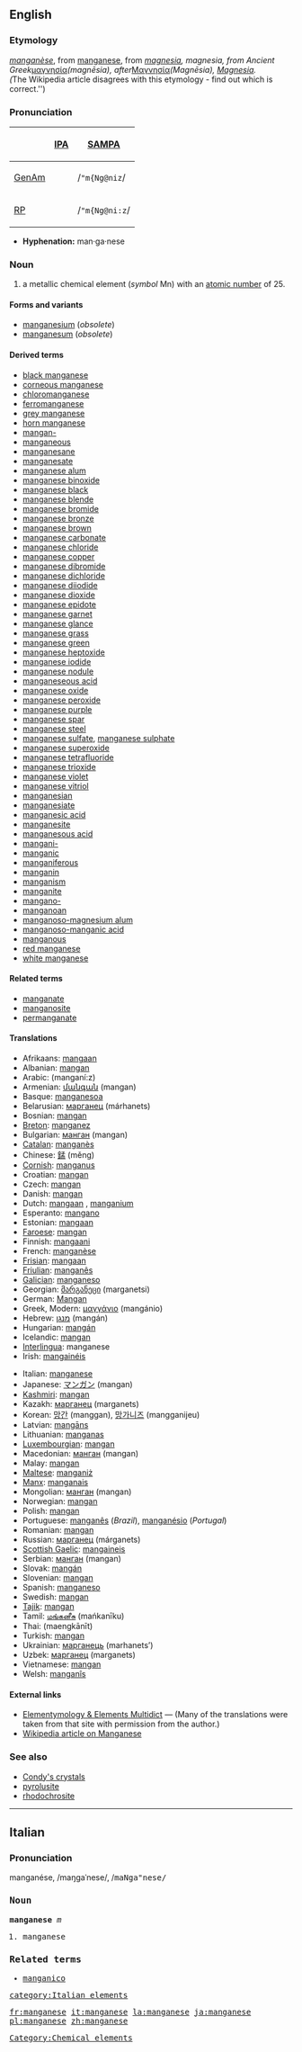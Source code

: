 ==English==
{{elements|Mn|chromium|Cr|iron|Fe}}
===Etymology===
{{F.}} ''[[manganèse]]'', from {{It.}} [[manganese#Italian|manganese]], from {{L.}} ''[[magnesia#Latin|magnesia]], magnesia, from Ancient Greek ''[[μαγνησία]]'' (magnēsia), after ''[[Μαγνησία]]'' (Magnēsia), [[Magnesia]].
<br>{{etystub}} (''The Wikipedia article disagrees with this etymology - find out which is correct.'')

===Pronunciation===
{| border=1 cellpadding=5
! !! [[w:International Phonetic Alphabet|IPA]] !! [[w:SAMPA|SAMPA]]
|-
! [[GenAm]]
| {{IPAchar|/ˈmæŋɡəniz/}} || /<tt>"m{Ng@niz</tt>/
|-
! [[RP]]
| {{IPAchar|/ˈmæŋɡəniːz/}} || /<tt>"m{Ng@ni:z</tt>/
|}

*'''Hyphenation:''' man·ga·nese

=== Noun ===
{{en-noun-unc}}
{{wikipedia}}

# a metallic chemical element (''symbol'' Mn) with an [[atomic number]] of 25.

====Forms and variants====
*[[manganesium]] (''obsolete'')
*[[manganesum]] (''obsolete'')

====Derived terms====
*[[black manganese]]
*[[corneous manganese]]
*[[chloromanganese]]
*[[ferromanganese]]
*[[grey manganese]]
*[[horn manganese]]
*[[mangan-]]
*[[manganeous]]
*[[manganesane]]
*[[manganesate]]
*[[manganese alum]]
*[[manganese binoxide]]
*[[manganese black]]
*[[manganese blende]]
*[[manganese bromide]]
*[[manganese bronze]]
*[[manganese brown]]
*[[manganese carbonate]]
*[[manganese chloride]]
*[[manganese copper]]
*[[manganese dibromide]]
*[[manganese dichloride]]
*[[manganese diiodide]]
*[[manganese dioxide]]
*[[manganese epidote]]
*[[manganese garnet]]
*[[manganese glance]]
*[[manganese grass]]
*[[manganese green]]
*[[manganese heptoxide]]
*[[manganese iodide]]
*[[manganese nodule]]
*[[manganeseous acid]]
*[[manganese oxide]]
*[[manganese peroxide]]
*[[manganese purple]]
*[[manganese spar]]
*[[manganese steel]]
*[[manganese sulfate]], [[manganese sulphate]]
*[[manganese superoxide]]
*[[manganese tetrafluoride]]
*[[manganese trioxide]]
*[[manganese violet]]
*[[manganese vitriol]]
*[[manganesian]]
*[[manganesiate]]
*[[manganesic acid]]
*[[manganesite]]
*[[manganesous acid]]
*[[mangani-]]
*[[manganic]]
*[[manganiferous]]
*[[manganin]]
*[[manganism]]
*[[manganite]]
*[[mangano-]]
*[[manganoan]]
*[[manganoso-magnesium alum]]
*[[manganoso-manganic acid]]
*[[manganous]]
*[[red manganese]]
*[[white manganese]]

====Related terms====
*[[manganate]]
*[[manganosite]]
*[[permanganate]]

==== Translations ====
{{top}}
*Afrikaans: [[mangaan]]
*Albanian: [[mangan]]
*Arabic: {{ARchar|[[منجنيز]]}} (manganí:z) {{m}}
*Armenian: [[մանգան]] (mangan)
*Basque: [[manganesoa]]
*Belarusian: [[марганец]] (márhanets) {{m}}
*Bosnian: [[mangan]]
*[[Breton]]: [[manganez]] {{m}}
*Bulgarian: [[манган]] (mangan) {{m}}
*[[Catalan]]: [[manganès]]
*Chinese: [[錳]] (měng)
*[[Cornish]]: [[manganus]]
*Croatian: [[mangan]]
*Czech: [[mangan]]
*Danish: [[mangan]]
*Dutch: [[mangaan]] {{n}}, [[manganium]] {{n}}
*Esperanto: [[mangano]]
*Estonian: [[mangaan]]
*[[Faroese]]: [[mangan]]
*Finnish: [[mangaani]]
*French: [[manganèse]] {{m}}
*[[Frisian]]: [[mangaan]]
*[[Friulian]]: [[manganês]]
*[[Galician]]: [[manganeso]]
*Georgian: [[მარგანეცი]] (marganetsi)
*German: [[Mangan]] {{n}}
*Greek, Modern: [[μαγγάνιο]] (mangánio) {{n}}
*Hebrew: [[מנגן]] (mangán)
*Hungarian: [[mangán]]
*Icelandic: [[mangan]]
*[[Interlingua]]: manganese
*Irish: [[mangainéis]]
{{mid}}
*Italian: [[manganese#Italian|manganese]]
*Japanese: [[マンガン]] (mangan)
*[[Kashmiri]]: [[mangan]]
*Kazakh: [[марганец]] (marganets)
*Korean: [[망간]] (manggan), [[망가니즈]] (mangganijeu)
*Latvian: [[mangāns]]
*Lithuanian: [[manganas]]
*[[Luxembourgian]]: [[mangan]]
*Macedonian: [[манган]] (mangan) {{m}}
*Malay: [[mangan]]
*[[Maltese]]: [[manganiż]]
*[[Manx]]: [[manganais]]
*Mongolian: [[манган]] (mangan)
*Norwegian: [[mangan]]
*Polish: [[mangan]] {{m}}
*Portuguese: [[manganês]] {{m}} (''Brazil''), [[manganésio]] (''Portugal'')
*Romanian: [[mangan]] {{n}}
*Russian: [[марганец]] (márganets) {{m}}
*[[Scottish Gaelic]]: [[mangaineis]]
*Serbian: [[манган]] (mangan) {{m}}
*Slovak: [[mangán]]
*Slovenian: [[mangan]]
*Spanish: [[manganeso]] {{m}}
*Swedish: [[mangan]]
*[[Tajik]]: [[mangan]]
*Tamil: [[மங்கனீசு]] (mańkanīku)
*Thai: {{THchar|[[แมงกานีส]]}} (maengkānīt)
*Turkish: [[mangan]]
*Ukrainian: [[марганець]] (marhanets’) {{m}}
*Uzbek: [[марганец]] (marganets)
*Vietnamese: [[mangan]]
*Welsh: [[manganîs]]
{{bottom}}

====External links====
*[http://elements.vanderkrogt.net/elem/mn.html Elementymology & Elements Multidict] — (Many of the translations were taken from that site with permission from the author.)
*[[w:Manganese|Wikipedia article on Manganese]]

[[Category:Chemical elements]]

===See also===
*[[Condy's crystals]]
*[[pyrolusite]]
*[[rhodochrosite]]

----
==Italian==
===Pronunciation===
<!--should the s's be z's?-->
manganése, /maŋgaˈnese/, /<tt>maNga"nese/

===Noun===
'''manganese''' ''m''

# manganese

===Related terms===
*[[manganico]]

[[category:Italian elements]]

[[fr:manganese]]
[[it:manganese]]
[[la:manganese]]
[[ja:manganese]]
[[pl:manganese]]
[[zh:manganese]]